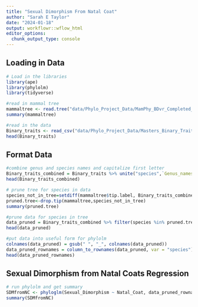 ```yaml
---
title: "Sexual Dimorphism From Natal Coat"
author: "Sarah E Taylor"
date: "2024-01-18"
output: workflowr::wflow_html
editor_options:
  chunk_output_type: console
---
```


## Loading in Data

```r
# Load in the libraries
library(ape)
library(phylolm)
library(tidyverse)
```


```r
#read in mammal tree
mammaltree <- read.tree("data/Phylo_Project_Data/MamPhy_BDvr_Completed_v2_tree0000.tre")
summary(mammaltree)
```


```r
#read in the data
Binary_traits <- read_csv("data/Phylo_Project_Data/Masters_Binary_Traits.csv")
head(Binary_traits)
```

## Format Data

```r
#combine genus and species names and capitalize first letter
Binary_traits_combined = Binary_traits %>% unite("species",`Genus_names`, `species_name`) %>% mutate(species = str_to_title(species))
head(Binary_traits_combined)
```


```r
# prune tree for species in data
species_not_in_tree=setdiff(mammaltree$tip.label, Binary_traits_combined$species)
pruned.tree<-drop.tip(mammaltree,species_not_in_tree)
summary(pruned.tree)
```


```r
#prune data for species in tree
data_pruned = Binary_traits_combined %>% filter(species %in% pruned.tree$tip.label)
head(data_pruned)
```


```r
#put data into useful form for phylolm
colnames(data_pruned) = gsub(" ", "_", colnames(data_pruned))
data_pruned_rownames = column_to_rownames(data_pruned, var = "species")
head(data_pruned_rownames)
```

## Sexual Dimorphism from Natal Coats Regression

```r
# run phylolm and get summary
SDMfromNC <- phyloglm(Sexual_Dimorphism ~ Natal_Coat, data_pruned_rownames, phy = pruned.tree,method="logistic_MPLE")
summary(SDMfromNC)
```

